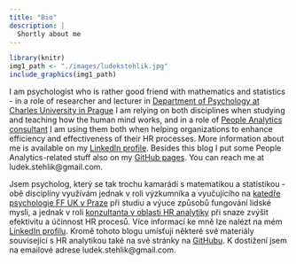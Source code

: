 ```yaml
---
title: "Bio"
description: |
  Shortly about me
---
```


```r
library(knitr)
img1_path <- "./images/ludekstehlik.jpg"
include_graphics(img1_path)
```
I am psychologist who is rather good friend with mathematics and statistics - in a role of researcher and lecturer in [Department of Psychology at Charles University in Prague](https://kps.ff.cuni.cz/cs/) I am relying on both disciplines when studying and teaching how the human mind works, and in a role of [People Analytics consultant]((https://www2.deloitte.com/cz/cs/pages/deloitte-analytics/topics/advanced-analytics.html)) I am using them both when helping organizations to enhance efficiency and effectiveness of their HR processes. More information about me is available on my [LinkedIn profile](https://www.linkedin.com/in/ludekstehlik/). Besides this blog I put some People Analytics-related stuff also on my [GitHub pages](https://github.com/lstehlik2809). You can reach me at ludek.stehlik@gmail.com.  

Jsem psycholog, který se tak trochu kamarádí s matematikou a statistikou - obě disciplíny využívám jednak v roli výzkumníka a vyučujícího na [katedře psychologie FF UK v Praze](https://kps.ff.cuni.cz/cs/) při studiu a výuce způsobů fungování lidské mysli, a jednak v roli [konzultanta v oblasti HR analytiky](https://www2.deloitte.com/cz/cs/pages/deloitte-analytics/topics/advanced-analytics.html) při snaze zvýšit efektivitu a účinnost HR procesů. Více informací ke mně lze nalézt na mém [LinkedIn profilu](https://www.linkedin.com/in/ludekstehlik/). Kromě tohoto blogu umísťuji některé své materiály související s HR analytikou také na své stránky na [GitHubu](https://github.com/lstehlik2809). K dostižení jsem na emailové adrese ludek.stehlik@gmail.com.